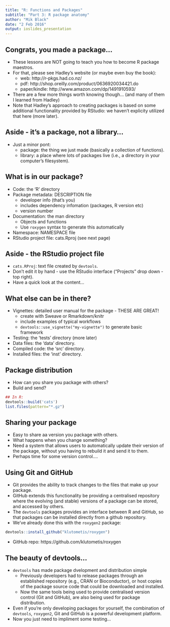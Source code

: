 ```yaml
---
title: "R: Functions and Packages"
subtitle: "Part 3: R package anatomy"
author: "Mik Black"
date: "2 Feb 2016"
output: ioslides_presentation
---
```

  
## Congrats, you made a package...

 - These lessons are NOT going to teach you how to become R package maestros.
 - For that, please see Hadley's website (or maybe even buy the book):
    - web: http://r-pkgs.had.co.nz/
    - pdf: http://shop.oreilly.com/product/0636920034421.do
    - paper/kindle: http://www.amazon.com/dp/1491910593/
 - There are a few more things worth knowing though... (and many of them I learned from Hadley)
 - Note that Hadley's approach to creating packages is based on some additional functionality provided by RStudio: we haven't explicity utilized that here (more later).
 
## Aside - it's a package, not a library...

 - Just a minor pont:
    - package: the thing we just made (basically a collection of functions).
    - library: a place where lots of packages live (i.e., a directory in your computer's filesystem).
 
## What is in our package?
 - Code: the 'R' directory
 - Package metadata: DESCRIPTION file
    - developer info (that's you)
    - includes dependency infomation (packages, R version etc)
    - version number
 - Documentation: the man directory
    - Objects and functions
    - Use `roxygen` syntax to generate this automatically
 - Namespace: NAMESPACE file
 - RStudio project file: cats.Rproj (see next page)

## Aside - the RStudio project file

 - `cats.RProj`: text file created by `devtools`.
 - Don't edit it by hand - use the RStudio interface ("Projects" drop down - top right).
 - Have a quick look at the content...
 
## What else can be in there?
 
 - Vignettes: detailed user manual for the package - THESE ARE GREAT!
    - create with Sweave or Rmarkdown/knitr
    - include examples of typical workflows
    - `devtools::use_vignette("my-vignette")` to generate basic framework
 - Testing: the 'tests' directory (more later)
 - Data files: the 'data' directory.
 - Compiled code: the 'src' directory.
 - Installed files: the 'inst' directory.

## Package distribution

 - How can you share you package with others?
 - Build and send?
```r
## In R:
devtools::build('cats')
list.files(pattern="*.gz")
```

## Sharing your package

 - Easy to share aa version you package with others.
 - What happens when you change something?
 - Need a system that allows users to automatically update their version of the package, without you having to rebuild it and send it to them.
 - Perhaps time for some version control....

## Using Git and GitHub

 - Git provides the ability to track changes to the files that make up your package.
 - GitHub extends this functionality be providing a centralised repository where the evolving (and stable) versions of a package can be stored, and accessed by others.
 - The `devtools` packages provides an interface between R and GitHub, so that packages can be installed directly from a github repository.
 - We've already done this with the `roxygen2` package: 
```r
devtools::install_github("klutometis/roxygen")
```
 - GitHub repo: https://github.com/klutometis/roxygen
    
## The beauty of devtools...    
    
 - `devtools` has made package dvelopment and distribution simple
     - Previously developers had to release packages through an established repository (e.g., CRAN or Bioconductor), or host copies of the package source code that could be downloaded and installed.
     - Now the same tools being used to provide centralised version control (Git and GitHub), are also being used for package distribution.     
 - Even if you're only developing packages for yourself, the combination of `devtools`, `roxygen2`, Git and GitHub is a powerful development platform.
 - Now you just need to impliment some testing...
    
 
 